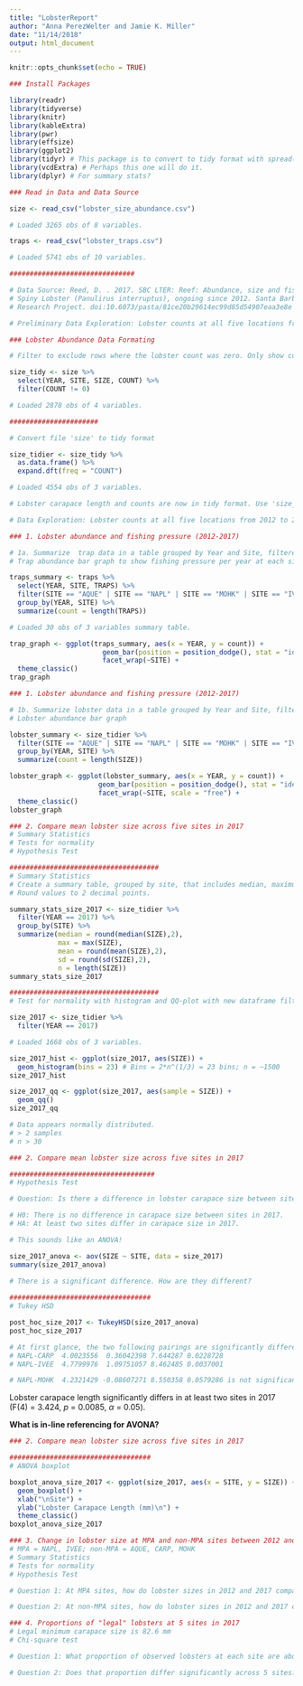 ```yaml
---
title: "LobsterReport"
author: "Anna PerezWelter and Jamie K. Miller"
date: "11/14/2018"
output: html_document
---
```


```r
knitr::opts_chunk$set(echo = TRUE)
```

```r
### Install Packages

library(readr)
library(tidyverse)
library(knitr)
library(kableExtra)
library(pwr)
library(effsize)
library(ggplot2)
library(tidyr) # This package is to convert to tidy format with spread() function.
library(vcdExtra) # Perhaps this one will do it.
library(dplyr) # For summary stats?

```

```r
### Read in Data and Data Source

size <- read_csv("lobster_size_abundance.csv")

# Loaded 3265 obs of 8 variables.

traps <- read_csv("lobster_traps.csv")

# Loaded 5741 obs of 10 variables.

###############################

# Data Source: Reed, D. . 2017. SBC LTER: Reef: Abundance, size and fishing effort for California
# Spiny Lobster (Panulirus interruptus), ongoing since 2012. Santa Barbara Coastal Long Term Ecological
# Research Project. doi:10.6073/pasta/81ce20b29614ec99d85d54907eaa3e8e

```

 
```r
# Preliminary Data Exploration: Lobster counts at all five locations from 2012 to 2017. 

### Lobster Abundance Data Formating

# Filter to exclude rows where the lobster count was zero. Only show columns year, site, size, and count.

size_tidy <- size %>%
  select(YEAR, SITE, SIZE, COUNT) %>%
  filter(COUNT != 0)

# Loaded 2878 obs of 4 variables.

######################

# Convert file 'size' to tidy format

size_tidier <- size_tidy %>%
  as.data.frame() %>%
  expand.dft(freq = "COUNT")

# Loaded 4554 obs of 3 variables.

# Lobster carapace length and counts are now in tidy format. Use 'size_tidier'.

```

```r
# Data Exploration: Lobster counts at all five locations from 2012 to 2017. 

### 1. Lobster abundance and fishing pressure (2012-2017)

# 1a. Summarize  trap data in a table grouped by Year and Site, filtered by 5 sites.
# Trap abundance bar graph to show fishing pressure per year at each site.

traps_summary <- traps %>%
  select(YEAR, SITE, TRAPS) %>%
  filter(SITE == "AQUE" | SITE == "NAPL" | SITE == "MOHK" | SITE == "IVEE" | SITE == "CARP") %>%
  group_by(YEAR, SITE) %>%
  summarize(count = length(TRAPS))

# Loaded 30 obs of 3 variables summary table.

trap_graph <- ggplot(traps_summary, aes(x = YEAR, y = count)) +
                       geom_bar(position = position_dodge(), stat = "identity") +
                       facet_wrap(~SITE) +
  theme_classic()
trap_graph

```

```r
### 1. Lobster abundance and fishing pressure (2012-2017)

# 1b. Summarize lobster data in a table grouped by Year and Site, filtered by 5 sites.
# Lobster abundance bar graph

lobster_summary <- size_tidier %>%
  filter(SITE == "AQUE" | SITE == "NAPL" | SITE == "MOHK" | SITE == "IVEE" | SITE == "CARP") %>%
  group_by(YEAR, SITE) %>%
  summarize(count = length(SIZE))

lobster_graph <- ggplot(lobster_summary, aes(x = YEAR, y = count)) +
                      geom_bar(position = position_dodge(), stat = "identity") +
                      facet_wrap(~SITE, scale = "free") +
  theme_classic()
lobster_graph
```

```r
### 2. Compare mean lobster size across five sites in 2017
# Summary Statistics
# Tests for normality
# Hypothesis Test

#####################################
# Summary Statistics
# Create a summary table, grouped by site, that includes median, maximum, mean, sd, and sample size values.
# Round values to 2 decimal points.

summary_stats_size_2017 <- size_tidier %>%
  filter(YEAR == 2017) %>%  
  group_by(SITE) %>%
  summarize(median = round(median(SIZE),2), 
            max = max(SIZE),
            mean = round(mean(SIZE),2),
            sd = round(sd(SIZE),2),
            n = length(SIZE))
summary_stats_size_2017

#####################################
# Test for normality with histogram and QQ-plot with new dataframe filtered for 2017 only.

size_2017 <- size_tidier %>%
  filter(YEAR == 2017)

# Loaded 1668 obs of 3 variables.

size_2017_hist <- ggplot(size_2017, aes(SIZE)) +
  geom_histogram(bins = 23) # Bins = 2*n^(1/3) = 23 bins; n = ~1500
size_2017_hist

size_2017_qq <- ggplot(size_2017, aes(sample = SIZE)) +
  geom_qq()
size_2017_qq

# Data appears normally distributed.
# > 2 samples
# n > 30

```

```r
### 2. Compare mean lobster size across five sites in 2017

####################################
# Hypothesis Test

# Question: Is there a difference in lobster carapace size between sites in 2017?

# H0: There is no difference in carapace size between sites in 2017.
# HA: At least two sites differ in carapace size in 2017.

# This sounds like an ANOVA!

size_2017_anova <- aov(SIZE ~ SITE, data = size_2017)
summary(size_2017_anova)
  
# There is a significant difference. How are they different?

###################################
# Tukey HSD

post_hoc_size_2017 <- TukeyHSD(size_2017_anova)
post_hoc_size_2017

# At first glance, the two following pairings are significantly different at alpha = 0.05.
# NAPL-CARP  4.0023556  0.36042398 7.644287 0.0228728
# NAPL-IVEE  4.7799976  1.09751057 8.462485 0.0037001

# NAPL-MOHK  4.2321429 -0.08607271 8.550358 0.0579286 is not significant.

```

Lobster carapace length significantly differs in at least two sites in 2017 (F(4) = 3.424, $p$ = 0.0085, $\alpha$ = 0.05).

**What is in-line referencing for AVONA?**

```r
### 2. Compare mean lobster size across five sites in 2017

###################################
# ANOVA boxplot

boxplot_anova_size_2017 <- ggplot(size_2017, aes(x = SITE, y = SIZE)) +
  geom_boxplot() +
  xlab("\nSite") +
  ylab("Lobster Carapace Length (mm)\n") +
  theme_classic()
boxplot_anova_size_2017

```


```r
### 3. Change in lobster size at MPA and non-MPA sites between 2012 and 2017
# MPA = NAPL, IVEE; non-MPA = AQUE, CARP, MOHK
# Summary Statistics
# Tests for normality
# Hypothesis Test

# Question 1: At MPA sites, how do lobster sizes in 2012 and 2017 compare?

# Question 2: At non-MPA sites, how do lobster sizes in 2012 and 2017 compare?

```

```r
### 4. Proportions of "legal" lobsters at 5 sites in 2017
# Legal minimum carapace size is 82.6 mm
# Chi-square test

# Question 1: What proportion of observed lobsters at each site are above the legal minumum?

# Question 2: Does that proportion differ significantly across 5 sites?

```








